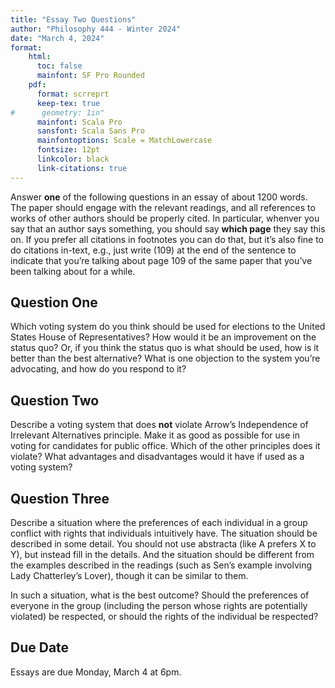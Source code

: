 ```yaml
---
title: "Essay Two Questions"
author: "Philosophy 444 - Winter 2024"
date: "March 4, 2024"
format:
    html:
      toc: false
      mainfont: SF Pro Rounded
    pdf: 
      format: scrreprt
      keep-tex: true
#      geometry: 1in"
      mainfont: Scala Pro
      sansfont: Scala Sans Pro
      mainfontoptions: Scale = MatchLowercase
      fontsize: 12pt
      linkcolor: black
      link-citations: true
---
```


Answer **one** of the following questions in an essay of about 1200 words. The paper should engage with the relevant readings, and all references to works of other authors should be properly cited. In particular, whenver you say that an author says something, you should say **which page** they say this on. If you prefer all citations in footnotes you can do that, but it's also fine to do citations in-text, e.g., just write (109) at the end of the sentence to indicate that you're talking about page 109 of the same paper that you've been talking about for a while.

## Question One {-}

Which voting system do you think should be used for elections to the United States House of Representatives? How would it be an improvement on the status quo? Or, if you think the status quo is what should be used, how is it better than the best alternative? What is one objection to the system you're advocating, and how do you respond to it?

## Question Two {-}

Describe a voting system that does **not** violate Arrow's Independence of Irrelevant Alternatives principle. Make it as good as possible for use in voting for candidates for public office. Which of the other principles does it violate? What advantages and disadvantages would it have if used as a voting system?

## Question Three {-}

Describe a situation where the preferences of each individual in a group conflict with rights that individuals intuitively have. The situation should be described in some detail. You should not use abstracta (like A prefers X to Y), but instead fill in the details. And the situation should be different from the examples described in the readings (such as Sen's example involving Lady Chatterley's Lover), though it can be similar to them.

In such a situation, what is the best outcome? Should the preferences of everyone in the group (including the person whose rights are potentially violated) be respected, or should the rights of the individual be respected? 

## Due Date {-}

Essays are due Monday, March 4 at 6pm.